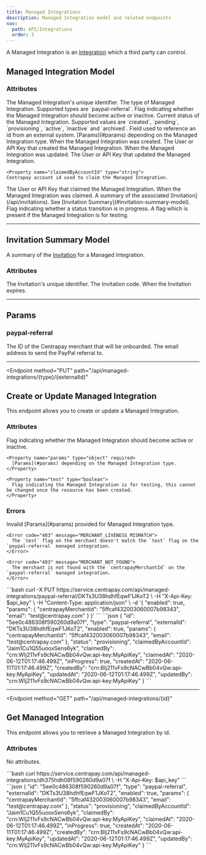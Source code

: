 ```yaml
---
title: Managed Integrations
description: Managed Integration model and related endpoints
nav:
  path: API/Integrations
  order: 3
---
```


A Managed Integration is an [Integration](/api/integrations)  which a third party can control.

## Managed Integration Model

### Attributes

<Properties>
  <Property name="id" type="string">
    The Managed Integration's unique identifier.
  </Property>

  <Property name="type" type="string">
    The type of Managed Integration. Supported types are `paypal-referral`.
  </Property>

  <Property name="enabled" type="boolean">
    Flag indicating whether the Managed Integration should become active or inactive.
  </Property>

  <Property name="status" type="string">
    Current status of the Managed Integration. Supported values are `created`, `pending`, `provisioning`, `active`, `inactive` and `archived`.
  </Property>

  <Property name="externalId" type="string">
    Field used to reference an id from an external system.
  </Property>

  <Property name="params" type="object">
    [Params](#params) depending on the Managed Integration type.
  </Property>

  <Property name="createdAt" type="timestamp">
    When the Managed Integration was created.
  </Property>

  <Property name="createdBy" type="crn">
    The User or API Key that created the Managed Integration.
  </Property>

  <Property name="updatedAt" type="timestamp">
    When the Managed Integration was updated.
  </Property>

  <Property name="updatedBy" type="crn">
    The User or API Key that updated the Managed Integration.
  </Property>

    <Property name="claimedByAccountId" type="string">
    Centrapay account id used to claim the Managed Integration.
  </Property>

  <Property name="claimedBy" type="crn">
    The User or API Key that claimed the Managed Integration.
  </Property>

  <Property name="claimedAt" type="timestamp">
    When the Managed Integration was claimed.
  </Property>

  <Property name="invitation" type="object">
    A summary of the associated [Invitation](/api/invitations). See [Invitation Summary](#invitation-summary-model).
  </Property>

  <Property name="inProgress" type="boolean">
    Flag indicating whether a status transition is in progress.
  </Property>

  <Property name="test" type="boolean">
    A flag which is present if the Managed Integration is for testing.
  </Property>
</Properties>

---

## Invitation Summary Model

A summary of the [Invitation](/api/invitations) for a Managed Integration.

### Attributes

<Properties>
  <Property name="id" type="string">
    The Invitation's unique identifier.
  </Property>

  <Property name="code" type="string">
    The Invitation code.
  </Property>

  <Property name="expiresAt" type="timestamp">
    When the Invitation expires.
  </Property>
</Properties>

---

## Params

### paypal-referral

<Properties>
  <Property name="centrapayMerchantId" type="string">
    The ID of the Centrapay merchant that will be onboarded.
  </Property>

  <Property name="email" type="string">
    The email address to send the PayPal referral to.
  </Property>
</Properties>

---

<Endpoint
  method="PUT"
  path="/api/managed-integrations/{type}/{externalId}"
>
  ## Create or Update Managed Integration

  This endpoint allows you to create or update a Managed Integration.

  ### Attributes
  <Properties>
    <Property name="enabled" type="boolean" required>
      Flag indicating whether the Managed Integration should become active or inactive.
    </Property>

    <Property name="params" type="object" required>
      [Params](#params) depending on the Managed Integration type.
    </Property>

    <Property name="test" type="boolean">
      Flag indicating the Managed Integration is for testing, this cannot be changed once the resource has been created.
    </Property>
  </Properties>

  ### Errors
  <Properties>
    <Error code="400" message="INVALID_PARAMS">
      Invalid [Params](#params) provided for Managed Integration type.
    </Error>

    <Error code="403" message="MERCHANT_LIVENESS_MISMATCH">
      The `test` flag on the merchant doesn't match the `test` flag on the `paypal-referral` managed integration.
    </Error>

    <Error code="403" message="MERCHANT_NOT_FOUND">
      The merchant is not found with the `centrapayMerchantId` on the `paypal-referral` managed integration.
    </Error>
  </Properties>

  <CodePanel slot="code-examples" title="Request" method="PUT" path="/api/managed-integrations/{type}/{externalId}">
    ```bash
    curl -X PUT https://service.centrapay.com/api/managed-integrations/paypal-referral/DKTs3U38hdhfEqwF1JKoT2 \
      -H "X-Api-Key: $api_key" \
      -H "Content-Type: application/json" \
      -d '{
        "enabled": true,
        "params": {
          "centrapayMerchantId": "5ffcaf432003060007b98343",
          "email": "test@centrapay.com"
        }
      }'
    ```
  </CodePanel>

  <CodePanel slot="code-examples" title="Response">
    ```json
    {
      "id": "5ee0c486308f590260d9a07f",
      "type": "paypal-referral",
      "externalId": "DKTs3U38hdhfEqwF1JKoT2",
      "enabled": true,
      "params": {
        "centrapayMerchantId": "5ffcaf432003060007b98343",
        "email": "test@centrapay.com"
      },
      "status": "provisioning",
      "claimedByAccountId": "Jaim1Cu1Q55uooxSens6yk",
      "claimedBy": "crn:WIj211vFs9cNACwBb04vQw:api-key:MyApiKey",
      "claimedAt": "2020-06-12T01:17:46.499Z",
      "inProgress": true,
      "createdAt": "2020-06-11T01:17:46.499Z",
      "createdBy": "crn:BIj211vFs9cNACwBb04vQw:api-key:MyApiKey",
      "updatedAt": "2020-06-12T01:17:46.499Z",
      "updatedBy": "crn:WIj211vFs9cNACwBb04vQw:api-key:MyApiKey"
    }
    ```
  </CodePanel>

</Endpoint>

---

<Endpoint
  method="GET"
  path="/api/managed-integrations/{id}"
>
  ## Get Managed Integration

  This endpoint allows you to retrieve a Managed Integration by id.

  ### Attributes
  No attributes.

  <CodePanel slot="code-examples" title="Request" method="GET" path="/api/managed-integrations/{id}">
    ```bash
    curl https://service.centrapay.com/api/managed-integrations/dh375hdh08f590260d9a07f \
      -H "X-Api-Key: $api_key"
    ```
  </CodePanel>

  <CodePanel slot="code-examples" title="Response">
    ```json
    {
      "id": "5ee0c486308f590260d9a07f",
      "type": "paypal-referral",
      "externalId": "DKTs3U38hdhfEqwF1JKoT2",
      "enabled": true,
      "params": {
        "centrapayMerchantId": "5ffcaf432003060007b98343",
        "email": "test@centrapay.com"
      },
      "status": "provisioning",
      "claimedByAccountId": "Jaim1Cu1Q55uooxSens6yk",
      "claimedBy": "crn:WIj211vFs9cNACwBb04vQw:api-key:MyApiKey",
      "claimedAt": "2020-06-12T01:17:46.499Z",
      "inProgress": true,
      "createdAt": "2020-06-11T01:17:46.499Z",
      "createdBy": "crn:BIj211vFs9cNACwBb04vQw:api-key:MyApiKey",
      "updatedAt": "2020-06-12T01:17:46.499Z",
      "updatedBy": "crn:WIj211vFs9cNACwBb04vQw:api-key:MyApiKey"
    }
    ```
  </CodePanel>

</Endpoint>
